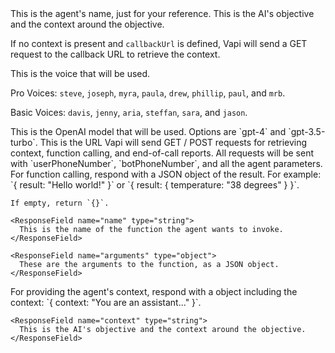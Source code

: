 <ParamField body="name" type="string">
  This is the agent's name, just for your reference.
</ParamField>

<ParamField body="context" type="string">
  This is the AI's objective and the context around the objective.

If no context is present and `callbackUrl` is defined, Vapi will send a GET request to the callback URL to retrieve the context.

</ParamField>

<ParamField body="voice" type="string" default="steve">
  This is the voice that will be used. 
  
  Pro Voices: `steve`, `joseph`, `myra`,
  `paula`, `drew`, `phillip`, `paul`, and `mrb`.

Basic Voices: `davis`, `jenny`, `aria`,
`steffan`, `sara`, and `jason`.

</ParamField>

<ParamField body="model" type="string" default="gpt-4">
  This is the OpenAI model that will be used. Options are `gpt-4` and
  `gpt-3.5-turbo`.
</ParamField>

<ParamField body="callbackUrl" type="string" default="null">
  This is the URL Vapi will send GET / POST requests for retrieving context, function calling, and end-of-call reports. All requests will be sent with `userPhoneNumber`, `botPhoneNumber`, and all the agent parameters.

  <Expandable title="POST: Function Calling">
    For function calling, respond with a JSON object of the result. For example: `{ result: "Hello world!" }` or `{ result: { temperature: "38 degrees" } }`.
    
    If empty, return `{}`.

    <ResponseField name="name" type="string">
      This is the name of the function the agent wants to invoke.
    </ResponseField>

    <ResponseField name="arguments" type="object">
      These are the arguments to the function, as a JSON object.
    </ResponseField>

  </Expandable>

<Expandable title="POST: End-of-Call Report">
  <Snippet file="end.body.mdx" />
</Expandable>

  <Expandable title="GET: Agent Context">
    For providing the agent's context, respond with a object including the context: `{ context: "You are an assistant..." }`.

    <ResponseField name="context" type="string">
      This is the AI's objective and the context around the objective.
    </ResponseField>

  </Expandable>
</ParamField>

<ParamField body="functions" type="array" default="[]">
  <Expandable title="Function">
    <Snippet file="function.body.mdx" />
  </Expandable>
</ParamField>
